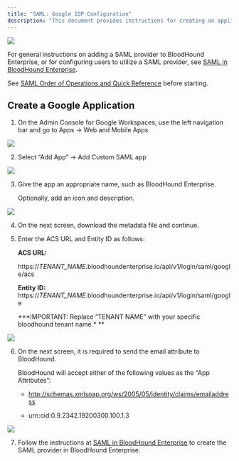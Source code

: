 ---
title: "SAML: Google IDP Configuration"
description: "This document provides instructions for creating an application within Google for compatibility with BloodHound Enterprise."
---

<img src="/assets/enterprise-AND-community-edition-pill-tag.svg"/> 

For general instructions on adding a SAML provider to BloodHound Enterprise, or for configuring users to utilize a SAML provider, see [SAML in BloodHound Enterprise](/manage-bloodhound/auth/saml).

See [SAML Order of Operations and Quick Reference](/manage-bloodhound/auth/saml) before starting.

## Create a Google Application

1.  On the Admin Console for Google Workspaces, use the left navigation bar and go to Apps -> Web and Mobile Apps

<Frame>
  <img src="/assets/image-2-58.png"/>
</Frame>

2.  Select “Add App” -> Add Custom SAML app

<Frame>
  <img src="/assets/image-2-59.png"/>
</Frame>

3.  Give the app an appropriate name, such as BloodHound Enterprise.

    Optionally, add an icon and description.

<Frame>
  <img src="/assets/image-2-60.png"/>
</Frame>



4.  On the next screen, download the metadata file and continue.


5.  Enter the ACS URL and Entity ID as follows:

    **ACS URL:**

    https://_TENANT_NAME_.bloodhoundenterprise.io/api/v1/login/saml/google/acs

    **Entity ID:** https://_TENANT_NAME_.bloodhoundenterprise.io/api/v1/login/saml/google  

    **\*IMPORTANT: Replace “TENANT NAME” with your specific bloodhound tenant name.\* **

<Frame>
  <img src="/assets/image-2-61.png"/>
</Frame>


6.  On the next screen, it is required to send the email attribute to BloodHound.

    BloodHound will accept either of the following values as the “App Attributes”:

    * http://schemas.xmlsoap.org/ws/2005/05/identity/claims/emailaddress

    * urn:oid:0.9.2342.19200300.100.1.3

<Frame>
  <img src="/assets/image-2-62.png"/>
</Frame>

7.  Follow the instructions at [SAML in BloodHound Enterprise](/manage-bloodhound/auth/saml) to create the SAML provider in BloodHound Enterprise.
